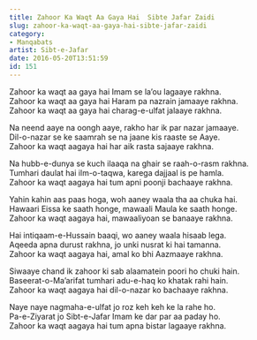 ```yaml
---
title: Zahoor Ka Waqt Aa Gaya Hai  Sibte Jafar Zaidi
slug: zahoor-ka-waqt-aa-gaya-hai-sibte-jafar-zaidi
category: 
- Manqabats
artist: Sibt-e-Jafar
date: 2016-05-20T13:51:59
id: 151
---
```


<p>Zahoor ka waqt aa gaya hai Imam se la’ou lagaaye rakhna.<br />
Zahoor ka waqt aa gaya hai Haram pa nazrain jamaaye rakhna.<br />
Zahoor ka waqt aa gaya hai charag-e-ulfat jalaaye rakhna.</p>
<p>Na neend aaye na oongh aaye, rakho har ik par nazar jamaaye.<br />
Dil-o-nazar se ke saamrah se na jaane kis raaste se Aaye.<br />
Zahoor ka waqt aagaya hai har aik rasta sajaaye rakhna.</p>
<p>Na hubb-e-dunya se kuch ilaaqa na ghair se raah-o-rasm rakhna.<br />
Tumhari daulat hai ilm-o-taqwa, karega dajjaal is pe hamla.<br />
Zahoor ka waqt aagaya hai tum apni poonji bachaaye rakhna.</p>
<p>Yahin kahin aas paas hoga, woh aaney waala tha aa chuka hai.<br />
Hawaari Eissa ke saath honge, mawaali Maula ke saath honge.<br />
Zahoor ka waqt aagaya hai, mawaaliyoan se banaaye rakhna.</p>
<p>Hai intiqaam-e-Hussain baaqi, wo aaney waala hisaab lega.<br />
Aqeeda apna durust rakhna, jo unki nusrat ki hai tamanna.<br />
Zahoor ka waqt aagaya hai, amal ko bhi Aazmaaye rakhna.</p>
<p>Siwaaye chand ik zahoor ki sab alaamatein poori ho chuki hain.<br />
Baseerat-o-Ma’arifat tumhari adu-e-haq ko khatak rahi hain.<br />
Zahoor ka waqt aagaya hai dil-o-nazar ko bachaaye rakhna.</p>
<p>Naye naye nagmaha-e-ulfat jo roz keh keh ke la rahe ho.<br />
Pa-e-Ziyarat jo Sibt-e-Jafar Imam ke dar par aa paday ho.<br />
Zahoor ka waqt aagaya hai tum apna bistar lagaaye rakhna.</p>